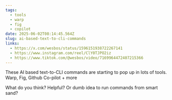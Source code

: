 ```yaml
---
tags:
  - tools
  - warp
  - fig
  - copilot
date: 2025-06-02T08:14:45.564Z
slug: ai-based-text-to-cli-commands
links:
  - https://x.com/wesbos/status/1596151938722267141
  - https://www.instagram.com/reel/ClY0TJPO2iz
  - https://www.tiktok.com/@wesbos/video/7169964472407215366
---
```


These AI based text-to-CLI commands are starting to pop up in lots of tools. Warp, Fig, Github Co-pilot + more

What do you think? Helpful? Or dumb idea to run commands from smart sand?

